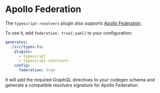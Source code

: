 # Apollo Federation

The `typescript-resolvers` plugin also supports [Apollo Federation](https://apollographql.com/docs/apollo-server/federation/introduction).

To use it, add `federation: true{:yaml}` to your configuration:

```yaml {6-7}
generates:
  ./src/types.ts:
    plugins:
      - typescript
      - typescript-resolvers
    config:
      federation: true
```

It will add the required GraphQL directives to your codegen schema and generate a compatible resolvers signature for Apollo Federation.
